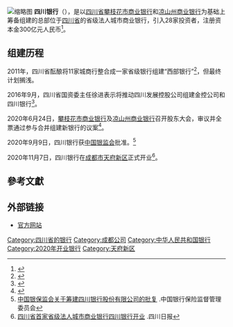 {{Infobox_Company
|company_name=四川银行股份有限公司
|company_name_en=Sichuan Bank Company Limited
|company_logo=Sichuan Bank LOGO.png
|company_type=
|market_information=
|company_slogan=与您同行、助您更多
|foundation=2020年11月7日
|location={{CHN}}[[成都市|成都市]][[天府新区|天府新区]]兴隆街道湖畔路北段715号5号楼
|zip code=
|industry=[[金融业|金融业]]
|key_people=林罡（董事长）、郑晔（行长）
|sales=
|asset=
|profit=
|market_value=
|num_employees=1661
|products=
|revenue=
|subsid=
|homepage=http://www.scbank.cn/
}}
[[File:Headquarter_of_Sichuan_Bank.jpg|缩略图]]
'''四川银行'''（{{lang-en|Sichuan Bank}}），是以[[四川省|四川省]][[攀枝花市商业银行|攀枝花市商业银行]]和[[凉山州商业银行|凉山州商业银行]]为基础上筹备组建的总部位于[[四川省|四川省]]的省级法人城市商业银行，引入28家投资者，注册资本金300亿元人民币<REF NAME='银行介绍'>
{{Cite web|url=https://www.scbank.cn/cn/col70/index.html|title=银行简介|publisher=四川银行|accessdate=2020-11-12|archiveurl=https://web.archive.org/web/20201112021321/https://www.scbank.cn/cn/col70/index.html|archivedate=2020-11-12|dead-url=yes}}
</REF>。

== 组建历程 ==
2011年，四川省酝酿将11家城商行整合成一家省级银行组建“西部银行”<REF>
{{Cite news|url=https://finance.qq.com/a/20110906/001272.htm|title=11家城商行酝酿重组为西部银行|author=张学文|publisher=四川日报|accessdate=2020-11-12|archiveurl=https://web.archive.org/web/20201112022050/https://finance.qq.com/a/20110906/001272.htm|archivedate=2020-11-12|dead-url=no}}
</REF>，但最终计划搁浅。

2016年9月，四川省国资委主任徐进表示将推动四川发展控股公司组建金控公司和四川银行<REF>
{{Cite news|url=https://finance.sina.cn/china/gncj/2020-09-12/detail-iivhvpwy6358785.d.html|title=四川银行获批筹建：注册资本达300亿 成全国省级城商行“巨无霸”|publisher=中国证券报|accessdate=2020-11-12|archiveurl=https://web.archive.org/web/20201112022725/https://finance.sina.cn/china/gncj/2020-09-12/detail-iivhvpwy6358785.d.html|archivedate=2020-11-12|dead-url=no}}
</REF>。

2020年6月24日，[[攀枝花市商业银行|攀枝花市商业银行]]及[[凉山州商业银行|凉山州商业银行]]召开股东大会，审议并全票通过参与合并组建新银行的议案<REF>
{{Cite news|url=http://m.xinhuanet.com/sc/2020-11/08/c_1126712010.htm|title=10年磨一“行”——四川银行诞生记|publisher=四川日报|accessdate=2020-11-12|archiveurl=https://web.archive.org/web/20201112023140/http://m.xinhuanet.com/sc/2020-11/08/c_1126712010.htm|archivedate=2020-11-12|dead-url=no}}
</REF>。

2020年9月9日，四川银行获[[中国银监会|中国银监会]]批准。<ref>[http://www.cbirc.gov.cn/cn/view/pages/ItemDetail.html?docId=930850&itemId=4110&generaltype=1 中国银保监会关于筹建四川银行股份有限公司的批复] {{Wayback|url=http://www.cbirc.gov.cn/cn/view/pages/ItemDetail.html?docId=930850&itemId=4110&generaltype=1 |date=20201110134617 }}.中国银行保险监督管理委员会</ref>

2020年11月7日，四川银行在[[成都市|成都市]][[天府新区|天府新区]]正式开业<ref>[https://epaper.scdaily.cn/shtml/scrb/20201108/244936.shtml 四川省首家省级法人城市商业银行四川银行开业] {{Wayback|url=https://epaper.scdaily.cn/shtml/scrb/20201108/244936.shtml |date=20201110133615 }}.四川日报</ref>。

== 參考文獻 ==
{{reflist}}

== 外部链接 ==
*[http://www.scbank.cn/ 官方网站]{{Wayback|url=http://www.scbank.cn/ |date=20201127195319 }}

{{中华人民共和国城市商业银行}}
[[Category:四川省的银行|Category:四川省的银行]]
[[Category:成都公司|Category:成都公司]]
[[Category:中华人民共和国银行|Category:中华人民共和国银行]]
[[Category:2020年开业银行|Category:2020年开业银行]]
[[Category:天府新区|Category:天府新区]]